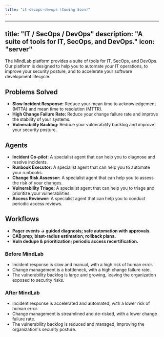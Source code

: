 ```yaml
---
title: "it-secops-devops (Coming Soon)"
---
```

---
title: "IT / SecOps / DevOps"
description: "A suite of tools for IT, SecOps, and DevOps."
icon: "server"
---

The MindLab platform provides a suite of tools for IT, SecOps, and DevOps. Our platform is designed to help you to automate your IT operations, to improve your security posture, and to accelerate your software development lifecycle.

## Problems Solved

-   **Slow Incident Response:** Reduce your mean time to acknowledgement (MTTA) and mean time to resolution (MTTR).
-   **High Change Failure Rate:** Reduce your change failure rate and improve the stability of your systems.
-   **Vulnerability Backlog:** Reduce your vulnerability backlog and improve your security posture.

## Agents

-   **Incident Co-pilot:** A specialist agent that can help you to diagnose and resolve incidents.
-   **Runbook Executor:** A specialist agent that can help you to automate your runbooks.
-   **Change Risk Assessor:** A specialist agent that can help you to assess the risk of your changes.
-   **Vulnerability Triage:** A specialist agent that can help you to triage and prioritize your vulnerabilities.
-   **Access Reviewer:** A specialist agent that can help you to conduct periodic access reviews.

## Workflows

-   **Pager events → guided diagnosis; safe automation with approvals.**
-   **CAB prep; blast-radius estimation; rollback plans.**
-   **Vuln dedupe & prioritization; periodic access recertification.**
### Before MindLab

-   Incident response is slow and manual, with a high risk of human error.
-   Change management is a bottleneck, with a high change failure rate.
-   The vulnerability backlog is large and growing, leaving the organization exposed to security risks.

### After MindLab

-   Incident response is accelerated and automated, with a lower risk of human error.
-   Change management is streamlined and de-risked, with a lower change failure rate.
-   The vulnerability backlog is reduced and managed, improving the organization's security posture.